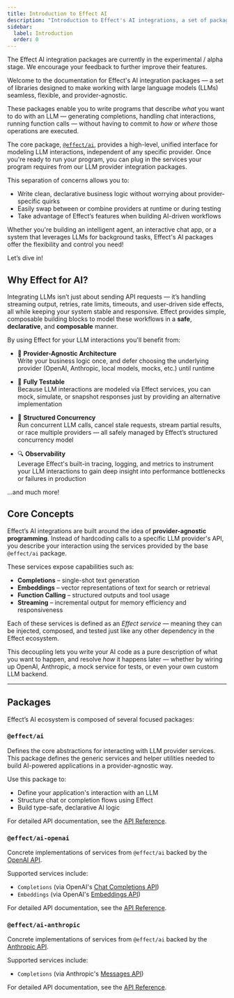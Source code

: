 ```yaml
---
title: Introduction to Effect AI
description: "Introduction to Effect's AI integrations, a set of packages for interacting with large language models"
sidebar:
  label: Introduction
  order: 0
---
```



<Aside type="caution" title="Experimental Module">
  The Effect AI integration packages are currently in the experimental / alpha stage. We encourage your feedback to further improve their features.
</Aside>

Welcome to the documentation for Effect's AI integration packages — a set of libraries designed to make working with large language models (LLMs) seamless, flexible, and provider-agnostic.

These packages enable you to write programs that describe *what* you want to do with an LLM — generating completions, handling chat interactions, running function calls — without having to commit to *how* or *where* those operations are executed. 

The core package, [`@effect/ai`](https://www.npmjs.com/package/@effect/ai), provides a high-level, unified interface for modeling LLM interactions, independent of any specific provider. Once you're ready to run your program, you can plug in the services your program requires from our LLM provider integration packages. 

This separation of concerns allows you to:
- Write clean, declarative business logic without worrying about provider-specific quirks
- Easily swap between or combine providers at runtime or during testing
- Take advantage of Effect’s features when building AI-driven workflows

Whether you're building an intelligent agent, an interactive chat app, or a system that leverages LLMs for background tasks, Effect's AI packages offer the flexibility and control you need!

Let’s dive in!

## Why Effect for AI?

Integrating LLMs isn’t just about sending API requests — it’s handling streaming output, retries, rate limits, timeouts, and user-driven side effects, all while keeping your system stable and responsive. Effect provides simple, composable building blocks to model these workflows in a **safe**, **declarative**, and **composable** manner.

By using Effect for your LLM interactions you'll benefit from:

- 🧩 **Provider-Agnostic Architecture**  
  Write your business logic once, and defer choosing the underlying provider (OpenAI, Anthropic, local models, mocks, etc.) until runtime

- 🧪 **Fully Testable**  
  Because LLM interactions are modeled via Effect services, you can mock, simulate, or snapshot responses just by providing an alternative implementation

- 🧵 **Structured Concurrency**  
  Run concurrent LLM calls, cancel stale requests, stream partial results, or race multiple providers — all safely managed by Effect’s structured concurrency model

- 🔍 **Observability**  
  Leverage Effect's built-in tracing, logging, and metrics to instrument your LLM interactions to gain deep insight into  performance bottlenecks or failures in production

...and much more!

## Core Concepts

Effect’s AI integrations are built around the idea of **provider-agnostic programming**. Instead of hardcoding calls to a specific LLM provider's API, you describe your interaction using the services provided by the base `@effect/ai` package.

These services expose capabilities such as:
- **Completions** – single-shot text generation
- **Embeddings** – vector representations of text for search or retrieval
- **Function Calling** – structured outputs and tool usage 
- **Streaming** – incremental output for memory efficiency and responsiveness 

Each of these services is defined as an *Effect service* — meaning they can be injected, composed, and tested just like any other dependency in the Effect ecosystem.

This decoupling lets you write your AI code as a pure description of what you want to happen, and resolve *how* it happens later — whether by wiring up OpenAI, Anthropic, a mock service for tests, or even your own custom LLM backend.

---

## Packages

Effect’s AI ecosystem is composed of several focused packages:

### `@effect/ai`

Defines the core abstractions for interacting with LLM provider services. This package defines the generic services and helper utilities needed to build AI-powered applications in a provider-agnostic way.

Use this package to:
- Define your application's interaction with an LLM
- Structure chat or completion flows using Effect
- Build type-safe, declarative AI logic

For detailed API documentation, see the [API Reference](https://effect-ts.github.io/effect/docs/ai/ai).

### `@effect/ai-openai`

Concrete implementations of services from `@effect/ai` backed by the [OpenAI API](https://platform.openai.com). 

Supported services include:
- `Completions` (via OpenAI's [Chat Completions API](https://platform.openai.com/docs/api-reference/chat))
- `Embeddings` (via OpenAI's [Embeddings API](https://platform.openai.com/docs/api-reference/embeddings))

For detailed API documentation, see the [API Reference](https://effect-ts.github.io/effect/docs/ai/openai).

### `@effect/ai-anthropic`

Concrete implementations of services from `@effect/ai` backed by the [Anthropic API](https://docs.anthropic.com/en/api/getting-started).

Supported services include:
- `Completions` (via Anthropic's [Messages API](https://docs.anthropic.com/en/api/messages))

For detailed API documentation, see the [API Reference](https://effect-ts.github.io/effect/docs/ai/anthropic).
